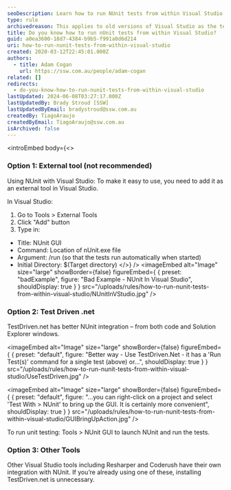 ```yaml
---
seoDescription: Learn how to run NUnit tests from within Visual Studio using external tools, TestDriven .net, or other integrations.
type: rule
archivedreason: This applies to old versions of Visual Studio as the test frameworks now provide their own test runner implementations for Visual Studio
title: Do you know how to run nUnit tests from within Visual Studio?
guid: a0ea3600-18d7-4384-b9b5-f991a0d6d214
uri: how-to-run-nunit-tests-from-within-visual-studio
created: 2020-03-12T22:45:01.000Z
authors:
  - title: Adam Cogan
    url: https://ssw.com.au/people/adam-cogan
related: []
redirects:
  - do-you-know-how-to-run-nunit-tests-from-within-visual-studio
lastUpdated: 2024-06-08T03:27:17.000Z
lastUpdatedBy: Brady Stroud [SSW]
lastUpdatedByEmail: bradystroud@ssw.com.au
createdBy: TiagoAraujo
createdByEmail: TiagoAraujo@ssw.com.au
isArchived: false
---
```


<introEmbed
  body={<>
### Option 1: External tool (not recommended)

Using NUnit with Visual Studio: To make it easy to use, you need to add it as an external tool in Visual Studio.

In Visual Studio:

1. Go to Tools &gt; External Tools
2. Click "Add" button
3. Type in:

- Title: NUnit GUI
- Command: Location of nUnit.exe file
- Argument: /run (so that the tests run automatically when started)
- Initial Directory: $(Target directory)
  </>}
/>
<imageEmbed
  alt="Image"
  size="large"
  showBorder={false}
  figureEmbed={ {
    preset: "badExample",
    figure: "Bad Example - NUnit In Visual Studio",
    shouldDisplay: true
  } }
  src="/uploads/rules/how-to-run-nunit-tests-from-within-visual-studio/NUnitInVStudio.jpg"
/>

### Option 2: Test Driven .net

TestDriven.net has better NUnit integration – from both code and Solution Explorer windows.


<imageEmbed
  alt="Image"
  size="large"
  showBorder={false}
  figureEmbed={ {
    preset: "default",
    figure: "Better way - Use TestDriven.Net - it has a 'Run Test(s)' command for a single test (above) or...",
    shouldDisplay: true
  } }
  src="/uploads/rules/how-to-run-nunit-tests-from-within-visual-studio/UseTestDriven.jpg"
/>


<imageEmbed
  alt="Image"
  size="large"
  showBorder={false}
  figureEmbed={ {
    preset: "default",
    figure: "...you can right-click on a project and select 'Test With > NUnit' to bring up the GUI. It is certainly more convenient",
    shouldDisplay: true
  } }
  src="/uploads/rules/how-to-run-nunit-tests-from-within-visual-studio/GUIBringUpAction.jpg"
/>

To run unit testing: Tools &gt; NUnit GUI to launch NUnit and run the tests.

### Option 3: Other Tools

Other Visual Studio tools including Resharper and Coderush have their own integration with NUnit. If you’re already using one of these, installing TestDriven.net is unnecessary.
